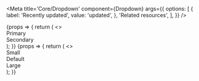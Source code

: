 

<Meta
	title='Core/Dropdown'
	component={Dropdown}
	args={{
		options: [
			{
				label: 'Recently updated',
				value: 'updated',
			},
			'Related resources',
		],
	}}
/>

<Canvas>
	<Story name='Variants'>
		{props => {
			return (
				<>
					<div>
						<div>Primary</div>
						<Dropdown {...props} label='Primary' width='350px' mb={4} />
					</div>
					<div>
						<div>Secondary</div>
						<Dropdown {...props} label='Secondary' variant='secondary' width='350px' />
					</div>
				</>
			);
		}}
	</Story>
	<Story name='Sizes'>
		{props => {
			return (
				<>
					<div>
						<div>Small</div>
						<Dropdown {...props} size='small' label='Small' width='350px' mb={4} />
					</div>
					<div>
						<div>Default</div>
						<Dropdown {...props} size='default' width='350px' mb={4} />
					</div>
					<div>
						<div>Large</div>
						<Dropdown {...props} size='large' label='Large' width='350px' />
					</div>
				</>
			);
		}}
	</Story>
</Canvas>
